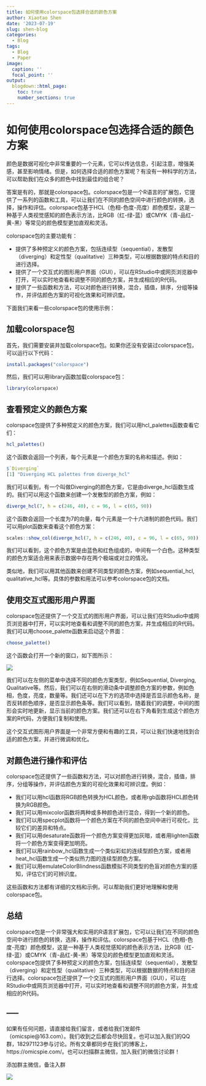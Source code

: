 ```yaml
---
title: 如何使用colorspace包选择合适的颜色方案
author: Xiaotao Shen
date: '2023-07-19'
slug: shen-blog
categories:
  - Blog
tags:
  - Blog
  - Paper
image:
  caption: ''
  focal_point: ''
output:
  blogdown::html_page:
    toc: true
    number_sections: true
---
```


# 如何使用colorspace包选择合适的颜色方案

颜色是数据可视化中非常重要的一个元素，它可以传达信息，引起注意，增强美感，甚至影响情绪。但是，如何选择合适的颜色方案呢？有没有一种科学的方法，可以帮助我们在众多的颜色中找到最佳的组合呢？

答案是有的，那就是colorspace包。colorspace包是一个R语言的扩展包，它提供了一系列的函数和工具，可以让我们在不同的颜色空间中进行颜色的转换，选择，操作和评估。colorspace包基于HCL（色相-色度-亮度）颜色模型，这是一种基于人类视觉感知的颜色表示方法，比RGB（红-绿-蓝）或CMYK（青-品红-黄-黑）等常见的颜色模型更加直观和灵活。

colorspace包的主要功能有：

- 提供了多种预定义的颜色方案，包括连续型（sequential），发散型（diverging）和定性型（qualitative）三种类型，可以根据数据的特点和目的进行选择。
- 提供了一个交互式的图形用户界面（GUI），可以在RStudio中或网页浏览器中打开，可以实时地查看和调整不同的颜色方案，并生成相应的R代码。
- 提供了一些函数和方法，可以对颜色进行转换，混合，插值，排序，分组等操作，并评估颜色方案的可视化效果和可辨识度。

下面我们来看一些colorspace包的使用示例：

## 加载colorspace包

首先，我们需要安装并加载colorspace包。如果你还没有安装过colorspace包，可以运行以下代码：

```r
install.packages("colorspace")
```

然后，我们可以用library函数加载colorspace包：

```r
library(colorspace)
```

## 查看预定义的颜色方案

colorspace包提供了多种预定义的颜色方案，我们可以用hcl_palettes函数查看它们：

```r
hcl_palettes()
```

这个函数会返回一个列表，每个元素是一个颜色方案的名称和描述。例如：

```r
$`Diverging`
[1] "Diverging HCL palettes from diverge_hcl"
```

我们可以看到，有一个叫做Diverging的颜色方案，它是由diverge_hcl函数生成的。我们可以用这个函数来创建一个发散型的颜色方案，例如：

```r
diverge_hcl(7, h = c(246, 40), c = 96, l = c(65, 90))
```

这个函数会返回一个长度为7的向量，每个元素是一个十六进制的颜色代码。我们可以用plot函数来查看这个颜色方案：

```r
scales::show_col(diverge_hcl(7, h = c(246, 40), c = 96, l = c(65, 90)))
```



我们可以看到，这个颜色方案是由蓝色和红色组成的，中间有一个白色。这种类型的颜色方案适合用来表示数据中存在两个极端或对立的情况。

类似地，我们可以用其他函数来创建不同类型的颜色方案，例如sequential_hcl, qualitative_hcl等。具体的参数和用法可以参考colorspace包的文档。

## 使用交互式图形用户界面

colorspace包还提供了一个交互式的图形用户界面，可以让我们在RStudio中或网页浏览器中打开，可以实时地查看和调整不同的颜色方案，并生成相应的R代码。我们可以用choose_palette函数来启动这个界面：

```r
choose_palette()
```

这个函数会打开一个新的窗口，如下图所示：

![](https://files.mdnice.com/user/20138/c1c392cf-7d00-4b31-a47d-e1b4085e8f1a.png)

我们可以在左侧的菜单中选择不同的颜色方案类型，例如Sequential, Diverging, Qualitative等。然后，我们可以在右侧的滑动条中调整颜色方案的参数，例如色相，色度，亮度，数量等。我们还可以在下方的选项中选择是否显示颜色名称，是否反转颜色顺序，是否显示颜色条等。我们可以看到，随着我们的调整，中间的图形会实时地更新，显示当前的颜色方案。我们还可以在右下角看到生成这个颜色方案的R代码，方便我们复制和使用。

这个交互式图形用户界面是一个非常方便和有趣的工具，可以让我们快速地找到合适的颜色方案，并进行微调和优化。

## 对颜色进行操作和评估

colorspace包还提供了一些函数和方法，可以对颜色进行转换，混合，插值，排序，分组等操作，并评估颜色方案的可视化效果和可辨识度。例如：

- 我们可以用hcl函数将RGB颜色转换为HCL颜色，或者用rgb函数将HCL颜色转换为RGB颜色。
- 我们可以用mixcolor函数将两种或多种颜色进行混合，得到一个新的颜色。
- 我们可以用specplot函数将一个颜色方案在不同的颜色空间中进行可视化，比较它们的差异和特点。
- 我们可以用desaturate函数将一个颜色方案变得更加灰暗，或者用lighten函数将一个颜色方案变得更加明亮。
- 我们可以用rainbow_hcl函数生成一个类似彩虹的连续型颜色方案，或者用heat_hcl函数生成一个类似热力图的连续型颜色方案。
- 我们可以用emulateColorBlindness函数模拟不同类型的色盲对颜色方案的感知，评估它们的可辨识度。

这些函数和方法都有详细的文档和示例，可以帮助我们更好地理解和使用colorspace包。

## 总结

colorspace包是一个非常强大和实用的R语言扩展包，它可以让我们在不同的颜色空间中进行颜色的转换，选择，操作和评估。colorspace包基于HCL（色相-色度-亮度）颜色模型，这是一种基于人类视觉感知的颜色表示方法，比RGB（红-绿-蓝）或CMYK（青-品红-黄-黑）等常见的颜色模型更加直观和灵活。colorspace包提供了多种预定义的颜色方案，包括连续型（sequential），发散型（diverging）和定性型（qualitative）三种类型，可以根据数据的特点和目的进行选择。colorspace包还提供了一个交互式的图形用户界面（GUI），可以在RStudio中或网页浏览器中打开，可以实时地查看和调整不同的颜色方案，并生成相应的R代码。

-----
-----

如果有任何问题，请直接给我们留言，或者给我们发邮件（omicspie@163.com）。我们收到之后都会尽快回复。也可以加入我们的QQ群，182971123参与讨论。所有文章都同步在我们的博客上，https://omicspie.com/。也可以扫描群主微信，加入我们的微信讨论群！

添加群主微信，备注入群

![](https://files.mdnice.com/user/20138/1a067daf-5c33-4ae3-946d-88383dc0d09d.png)

